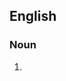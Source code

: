 {{also|motor mouths}}

==English==

===Noun===
{{head|en|noun plural form}}

# {{plural of|motormouth|lang=en}}
